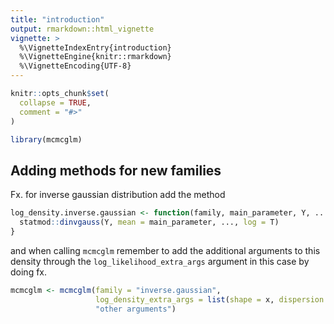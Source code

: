 ```yaml
---
title: "introduction"
output: rmarkdown::html_vignette
vignette: >
  %\VignetteIndexEntry{introduction}
  %\VignetteEngine{knitr::rmarkdown}
  %\VignetteEncoding{UTF-8}
---
```


```r
knitr::opts_chunk$set(
  collapse = TRUE,
  comment = "#>"
)
```

```r
library(mcmcglm)
```

## Adding methods for new families

Fx. for inverse gaussian distribution add the method
```r
log_density.inverse.gaussian <- function(family, main_parameter, Y, ...) {
  statmod::dinvgauss(Y, mean = main_parameter, ..., log = T)
}
```

and when calling `mcmcglm` remember to add the additional arguments to this density through the `log_likelihood_extra_args` argument in this case by doing fx.
```r
mcmcglm <- mcmcglm(family = "inverse.gaussian",
                   log_density_extra_args = list(shape = x, dispersion = y),
                   "other arguments")
```


